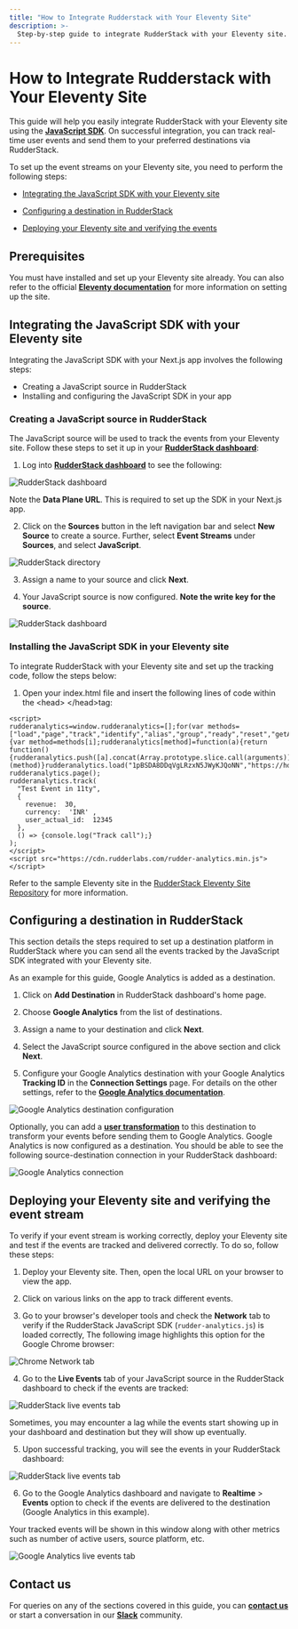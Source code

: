 ```yaml
---
title: "How to Integrate Rudderstack with Your Eleventy Site"
description: >-
  Step-by-step guide to integrate RudderStack with your Eleventy site.
---
```


# How to Integrate Rudderstack with Your Eleventy Site

This guide will help you easily integrate RudderStack with your Eleventy site using the [**JavaScript SDK**](https://rudderstack.com/docs/stream-sources/rudderstack-sdk-integration-guides/rudderstack-javascript-sdk/). On successful integration, you can track real-time user events and send them to your preferred destinations via RudderStack.

To set up the event streams on your Eleventy site, you need to perform the following steps:

- [Integrating the JavaScript SDK with your Eleventy site](#step1)

- [Configuring a destination in RudderStack](#step2)

- [Deploying your Eleventy site and verifying the events](#step3)

## Prerequisites

You must have installed and set up your Eleventy site already. You can also refer to the official [**Eleventy documentation**](https://www.11ty.dev/docs/getting-started/) for more information on setting up the site.

## <a name="step1">Integrating the JavaScript SDK with your Eleventy site</a>

Integrating the JavaScript SDK with your Next.js app involves the following steps:

- Creating a JavaScript source in RudderStack 
- Installing and configuring the JavaScript SDK in your app

### <a name="step1.1">Creating a JavaScript source in RudderStack</a>

The JavaScript source will be used to track the events from your Eleventy site. Follow these steps to set it up in your [**RudderStack dashboard**](https://app.rudderstack.com/):

1. Log into [**RudderStack dashboard**](https://app.rudderstack.com/) to see the following:

<img src="../../../assets/user-guides/rudderstack-dashboard.png" alt="RudderStack dashboard" />

<div class="infoBlock">

Note the <strong>Data Plane URL</strong>. This is required to set up the SDK in your Next.js app.
</div>

2. Click on the **Sources** button in the left navigation bar and select **New Source** to create a source. Further, select **Event Streams** under **Sources**, and select **JavaScript**.

<img src="../../../assets/user-guides/rudderstack-directory.png" alt="RudderStack directory" />

3. Assign a name to your source and click **Next**.

4. Your JavaScript source is now configured. **Note the write key for the source**.

<img src="../../../assets/user-guides/javascript-writekey.png" alt="RudderStack dashboard" />

### <a name="step1.2">Installing the JavaScript SDK in your Eleventy site</a>

To integrate RudderStack with your Eleventy site and set up the tracking code, follow the steps below:

1. Open your index.html file and insert the following lines of code within the &lt;head&gt; &lt;/head&gt;tag:

```
<script> 
rudderanalytics=window.rudderanalytics=[];for(var methods=["load","page","track","identify","alias","group","ready","reset","getAnonymousId","setAnonymousId"],i=0;i<methods.length;i++){var method=methods[i];rudderanalytics[method]=function(a){return function(){rudderanalytics.push([a].concat(Array.prototype.slice.call(arguments)))}}(method)}rudderanalytics.load("1pBSDA8DDqVgLRzxN5JWyKJQoNN","https://hosted.rudderlabs.com"),
rudderanalytics.page();
rudderanalytics.track(
  "Test Event in 11ty",
  {
    revenue:  30,
    currency:  'INR' ,
    user_actual_id:  12345
  }, 
  () => {console.log("Track call");}
);
</script>
<script src="https://cdn.rudderlabs.com/rudder-analytics.min.js"></script>

```


<div class="infoBlock">

Refer to the sample Eleventy site in the <a href="https://github.com/rudderlabs/rudder-analytics-eleventy">RudderStack Eleventy Site Repository</a> for more information.
</div>

## <a name="step2">Configuring a destination in RudderStack</a>

This section details the steps required to set up a destination platform in RudderStack where you can send all the events tracked by the JavaScript SDK integrated with your Eleventy site.

As an example for this guide, Google Analytics is added as a destination.

1. Click on **Add Destination** in RudderStack dashboard's home page.

2. Choose **Google Analytics** from the list of destinations.

3. Assign a name to your destination and click **Next**.

4. Select the JavaScript source configured in the above section and click **Next**.

5. Configure your Google Analytics destination with your Google Analytics **Tracking ID** in the **Connection Settings** page. For details on the other settings, refer to the [**Google Analytics documentation**]().

<img src="../../../assets/user-guides/ga-settings.png" alt="Google Analytics destination configuration" />

Optionally, you can add a [**user transformation**](https://rudderstack.com/docs/transformations/) to this destination to transform your events before sending them to Google Analytics. Google Analytics is now configured as a destination. You should be able to see the following source-destination connection in your RudderStack dashboard:

<img src="../../../assets/user-guides/rudderstack-ga-connection.png" alt="Google Analytics connection" />

## <a name="step3">Deploying your Eleventy site and verifying the event stream</a>

To verify if your event stream is working correctly, deploy your Eleventy site and test if the events are tracked and delivered correctly. To do so, follow these steps:

1. Deploy your Eleventy site. Then, open the local URL on your browser to view the app.

2. Click on various links on the app to track different events.

3. Go to your browser's developer tools and check the **Network** tab to verify if the RudderStack JavaScript SDK (`rudder-analytics.js`) is loaded correctly,  The following image highlights this option for the Google Chrome browser:

<img src="../../../assets/user-guides/browser-network-tab.png" alt="Chrome Network tab" />

4. Go to the **Live Events** tab of your JavaScript source in the RudderStack dashboard to check if the events are tracked:

<img src="../../../assets/user-guides/live-events.png" alt="RudderStack live events tab" />

<div class="infoBlock">

Sometimes, you may encounter a lag while the events start showing up in your dashboard and destination but they will show up eventually.
</div>

5. Upon successful tracking, you will see the events in your RudderStack dashboard:

<img src="../../../assets/user-guides/successful-live-events.png" alt="RudderStack live events tab" />

6. Go to the Google Analytics dashboard and navigate to **Realtime** > **Events** option to check if the events are delivered to the destination (Google Analytics in this example).

Your tracked events will be shown in this window along with other metrics such as number of active users, source platform, etc.

<img src="../../../assets/user-guides/ga-live-events.png" alt="Google Analytics live events tab" />

## Contact us

For queries on any of the sections covered in this guide, you can [**contact us**](mailto:%20docs@rudderstack.com) or start a conversation in our [**Slack**](https://rudderstack.com/join-rudderstack-slack-community) community.